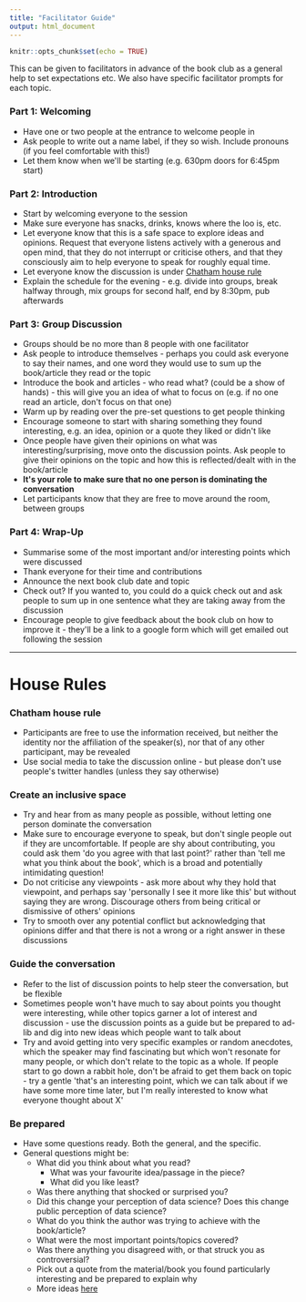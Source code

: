 ```yaml
---
title: "Facilitator Guide"
output: html_document
---
```


```r
knitr::opts_chunk$set(echo = TRUE)
```

This can be given to facilitators in advance of the book club as a general help to set expectations etc. We also have specific facilitator prompts for each topic. 

### Part 1: Welcoming

- Have one or two people at the entrance to welcome people in
- Ask people to write out a name label, if they so wish. Include pronouns (if you feel comfortable with this!)
- Let them know when we&#39;ll be starting (e.g. 630pm doors for 6:45pm start)


### Part 2: Introduction

- Start by welcoming everyone to the session
- Make sure everyone has snacks, drinks, knows where the loo is, etc.
- Let everyone know that this is a safe space to explore ideas and opinions. Request that everyone listens actively with a generous and open mind, that they do not interrupt or criticise others, and that they consciously aim to help everyone to speak for roughly equal time.
- Let everyone know the discussion is under [Chatham house rule](https://www.chathamhouse.org/chatham-house-rule)
- Explain the schedule for the evening - e.g. divide into groups, break halfway through, mix groups for second half, end by 8:30pm, pub afterwards


### Part 3: Group Discussion

- Groups should be no more than 8 people with one facilitator
- Ask people to introduce themselves - perhaps you could ask everyone to say their names, and one word they would use to sum up the book/article they read or the topic
- Introduce the book and articles - who read what? (could be a show of hands) - this will give you an idea of what to focus on (e.g. if no one read an article, don&#39;t focus on that one)
- Warm up by reading over the pre-set questions to get people thinking
- Encourage someone to start with sharing something they found interesting, e.g. an idea, opinion or a quote they liked or didn&#39;t like
- Once people have given their opinions on what was interesting/surprising, move onto the discussion points. Ask people to give their opinions on the topic and how this is reflected/dealt with in the book/article
- **It&#39;s your role to make sure that no one person is dominating the conversation**
- Let participants know that they are free to move around the room, between groups


### Part 4: Wrap-Up

- Summarise some of the most important and/or interesting points which were discussed
- Thank everyone for their time and contributions
- Announce the next book club date and topic
- Check out? If you wanted to, you could do a quick check out and ask people to sum up in one sentence what they are taking away from the discussion
- Encourage people to give feedback about the book club on how to improve it - they&#39;ll be a link to a google form which will get emailed out following the session


***

# House Rules

### Chatham house rule

- Participants are free to use the information received, but neither the identity nor the affiliation of the speaker(s), nor that of any other participant, may be revealed
- Use social media to take the discussion online - but please don&#39;t use people&#39;s twitter handles (unless they say otherwise)

### Create an inclusive space

- Try and hear from as many people as possible, without letting one person dominate the conversation
- Make sure to encourage everyone to speak, but don&#39;t single people out if they are uncomfortable. If people are shy about contributing, you could ask them &#39;do you agree with that last point?&#39; rather than &#39;tell me what you think about the book&#39;, which is a broad and potentially intimidating question!
- Do not criticise any viewpoints - ask more about why they hold that viewpoint, and perhaps say &#39;personally I see it more like this&#39; but without saying they are wrong. Discourage others from being critical or dismissive of others&#39; opinions
- Try to smooth over any potential conflict but acknowledging that opinions differ and that there is not a wrong or a right answer in these discussions

### Guide the conversation

- Refer to the list of discussion points to help steer the conversation, but be flexible
- Sometimes people won&#39;t have much to say about points you thought were interesting, while other topics garner a lot of interest and discussion - use the discussion points as a guide but be prepared to ad-lib and dig into new ideas which people want to talk about
- Try and avoid getting into very specific examples or random anecdotes, which the speaker may find fascinating but which won&#39;t resonate for many people, or which don&#39;t relate to the topic as a whole. If people start to go down a rabbit hole, don&#39;t be afraid to get them back on topic - try a gentle &#39;that&#39;s an interesting point, which we can talk about if we have some more time later, but I&#39;m really interested to know what everyone thought about X&#39;

### Be prepared

- Have some questions ready. Both the general, and the specific.
- General questions might be:
  - What did you think about what you read?
    - What was your favourite idea/passage in the piece?
    - What did you like least?
  - Was there anything that shocked or surprised you?
  - Did this change your perception of data science? Does this change public perception of data science?
  - What do you think the author was trying to achieve with the book/article?
  - What were the most important points/topics covered?
  - Was there anything you disagreed with, or that struck you as controversial?
  - Pick out a quote from the material/book you found particularly interesting and be prepared to explain why
  - More ideas [here](https://bookriot.com/2017/08/21/book-club-discussion-questions/)